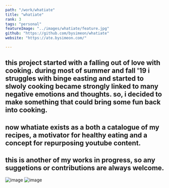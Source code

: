 ```yaml
---
path: "/work/whatiate"
title: "whatiate"
rank: 3
tags: "personal"
featureImage: "../images/whatiate/feature.jpg"
github: "https://github.com/bysimeon/whatiate"
website: "https://ate.bysimeon.com/"

---
```

## this project started with a falling out of love with cooking. during most of summer and fall '19 i struggles with binge easting and started to slwoly cooking became strongly linked to many negative emotions and thoughts. so, i decided to make something that could bring some fun back into cooking.

## now **whatiate** exists as a both a catalogue of my recipes, a motivator for healthy eating and a concept for repurposing youtube content. 

## this is another of my **works in progress**, so any suggetions or contributions are always welcome.

![image](../images/whatiate/image1.png)
![image](../images/whatiate/image2.png)
